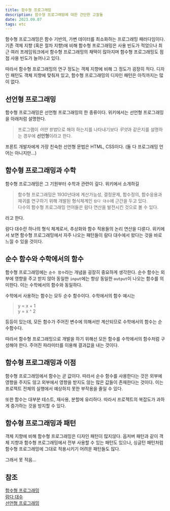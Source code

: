 ```yaml
---
title: 함수형 프로그래밍
description: 함수형 프로그래밍에 대한 간단한 고찰들
date: 2023.09.07
tags: etc
---
```


함수형 프로그래밍은 함수 기반의, 가변 데이터를 최소화하는 프로그래밍 패러다임이다.
기존 객체 지향 (혹은 절차 지향)에 비해 함수형 프로그래밍은 사용 빈도가 적었으나 최근 여러 프레임워크에서 함수형 프로그래밍의 채택이 많아지며 함수형 프로그래밍도 점점 사용 빈도가 늘어나고 있다.

따라서 함수형 프로그래밍의 연구 정도는 객체 지향에 비해 그 정도가 굉장히 적다.
디자인 패턴도 객체 지향에 맞춰져 있고, 함수형 프로그래밍의 디자인 패턴은 아직까지는 많이 없다.

## 선언형 프로그래밍

함수형 프로그래밍은 선언형 프로그래밍의 한 종류이다.
위키에서는 선언형 프로그래밍을 아래처럼 설명한다.

> 프로그램이 *어떤 방법*으로 해야 하는지를 나타내기보다 *무엇*과 같은지를 설명하는 경우에 **선언형**이라고 한다.

프론트 개발자에게 가장 친숙한 선언형 문법은 HTML, CSS이다. (둘 다 프로그래밍 언어는 아니지만...)

## 함수형 프로그래밍과 수학

함수형 프로그래밍은 그 기원부터 수학과 관련이 깊다.
위키에서 소개하길

> 함수형 프로그래밍은 1930년대에 계산가능성, 결정문제, 함수정의, 함수응용과 재귀를 연구하기 위해 개발된 형식체계인 `람다 대수`에 근간을 두고 있다.  
> 다수의 함수형 프로그래밍 언어들은 람다 연산을 발전시킨 것으로 볼 수 있다.

라고 한다.

람다 대수란 하나의 형식 체계로서, 추상화와 함수 적용들의 논리 연산을 다룬다.
위키에서 보면 함수형 프로그래밍에서 자주 나오는 패턴들이 람다 대수에서 왔다는 것을 바로 느낄 수 있을 것이다.

## 순수 함수와 수학에서의 함수

함수형 프로그래밍에는 `순수 함수`라는 개념을 굉장히 중요하게 생각한다.
순수 함수는 외부에 영향을 주고 받지 않아 동일한 `input`에는 항상 동일한 `output`이 나오는 함수를 의미한다.
이는 수학에서의 함수와 동일하다.

수학에서 사용하는 함수는 모두 순수 함수이다.
수학에서의 함수 예시는

> y = x + 1  
> y = x ^ 2

등등이 있는데, 모든 함수가 주어진 변수에 의해서만 계산되므로 수학에서의 함수는 순수함수다.

따라서 함수형 프로그래밍으로 개발을 하기 위해선 모든 함수를 수학에서의 함수처럼 구성해야 한다.
주어진 파라미터를 이용해 결과값을 내는 것이다.

## 함수형 프로그래밍과 이점

함수형 프로그래밍에서 함수는 곧 값이다.
따라서 순수 함수를 사용한다는 것은 외부에 영향을 주지도 않고 외부에서 영향을 받지도 않는 많은 값들이 존재한다는 것이다.
이는 프로젝트 전체의 실행에서 예상하지 못한 부작용을 줄일 수 있다.

또한 함수는 대부분 테스트, 재사용, 분할에 유리하다.
따라서 프로젝트의 복잡도가 과하게 증가하는 것을 방지할 수 있다.

## 함수형 프로그래밍과 패턴

객체 지향에 비해 함수형 프로그래밍은 디자인 패턴이 많지않다.
옵저버 패턴과 같이 객체 지향과 함수형 프로그래밍에서 전부 사용할 수 있는 패턴도 있으나, 싱글턴 패턴처럼 함수형 프로그래밍에 그대로 적용시키기 어려운 패턴들도 많다.

그래서 못 적음...

## 참조

[함수형 프로그래밍](https://ko.wikipedia.org/wiki/%ED%95%A8%EC%88%98%ED%98%95_%ED%94%84%EB%A1%9C%EA%B7%B8%EB%9E%98%EB%B0%8D)  
[람다 대수](https://ko.wikipedia.org/wiki/%EB%9E%8C%EB%8B%A4_%EB%8C%80%EC%88%98)  
[선언형 프로그래밍](https://ko.wikipedia.org/wiki/%EC%84%A0%EC%96%B8%ED%98%95_%ED%94%84%EB%A1%9C%EA%B7%B8%EB%9E%98%EB%B0%8D)
